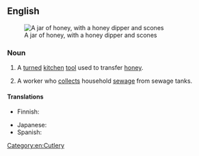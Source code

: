 ==English==
[[Image:runny hunny.jpg|thumb|A jar of honey, with a honey dipper and scones]]

===Noun===
{{en-noun|sg=[[honey]] [[dipper]]}}

# A [[turned]] [[kitchen]] [[tool]] used to transfer [[honey]].
# {{chiefly|US}} A worker who [[collect]]s household [[sewage]] from sewage tanks.

====Translations====
{{trans-top|kitchen tool}}
* Finnish: {{t|fi|hunajalusikka}}
{{trans-mid}}
* Japanese: {{t|ja|ハニーディッパー|tr=hanii dippaa|sc=Jpan}}
* Spanish: {{t|es|cuchara para miel|f}}
{{trans-bottom}}

[[Category:en:Cutlery]]